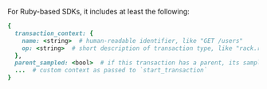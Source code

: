 For Ruby-based SDKs, it includes at least the following:

```ruby
{
  transaction_context: {
    name: <string>  # human-readable identifier, like "GET /users"
    op: <string>  # short description of transaction type, like "rack.request"
  },
  parent_sampled: <bool>  # if this transaction has a parent, its sampling decision
  ...  # custom context as passed to `start_transaction`
}
```
